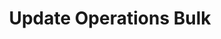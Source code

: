 ---
title: 'Update Operations Bulk'
description: 'Update Operations Bulk'
openapi: "/openapi/openapi.yaml PATCH /operations/{companyId}"
---